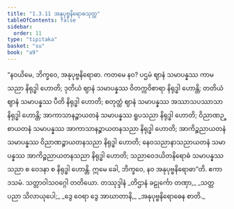 ```yaml
---
title: "1.3.11 အနုပုဗ္ဗနိရောဓသုတ္တ"
tableOfContents: false
sidebar:
  order: 11
type: "tipitaka"
basket: "su"
book: "a9"
---
```



<DynamicBreadcrumb />

<Division number="31" book="a9" e="ch" v="17" p="208">

<Paragraph number="241" book="a9">
“နဝယိမေ, ဘိက္ခဝေ, အနုပုဗ္ဗနိရောဓာ. ကတမေ နဝ? ပဌမံ ဈာနံ သမာပန္နဿ ကာမသညာ နိရုဒ္ဓါ ဟောတိ; ဒုတိယံ ဈာနံ သမာပန္နဿ ဝိတက္ကဝိစာရာ နိရုဒ္ဓါ ဟောန္တိ; တတိယံ ဈာနံ သမာပန္နဿ ပီတိ နိရုဒ္ဓါ ဟောတိ; စတုတ္ထံ ဈာနံ သမာပန္နဿ အဿာသပဿာသာ နိရုဒ္ဓါ ဟောန္တိ; အာကာသာနဉ္စာယတနံ သမာပန္နဿ ရူပသညာ နိရုဒ္ဓါ ဟောတိ; ဝိညာဏဉ္စာယတနံ သမာပန္နဿ အာကာသာနဉ္စာယတနသညာ နိရုဒ္ဓါ ဟောတိ; အာကိဉ္စညာယတနံ သမာပန္နဿ ဝိညာဏဉ္စာယတနသညာ နိရုဒ္ဓါ ဟောတိ; နေဝသညာနာသညာယတနံ သမာပန္နဿ အာကိဉ္စညာယတနသညာ နိရုဒ္ဓါ ဟောတိ; သညာဝေဒယိတနိရောဓံ သမာပန္နဿ သညာ စ ဝေဒနာ စ နိရုဒ္ဓါ ဟောန္တိ. ဣမေ ခေါ, ဘိက္ခဝေ, နဝ အနုပုဗ္ဗနိရောဓာ”တိ.

</Paragraph>
</Division>

<Paragraph number="242" type="center" book="a9">
ဧကာဒသမံ.



</Paragraph>

<Paragraph number="243" type="center" book="a9">
သတ္တာဝါသဝဂ္ဂေါ တတိယော.



</Paragraph>

<Paragraph number="244" type="center" book="a9">
တဿုဒ္ဒါနံ


</Paragraph>

<Paragraph number="245" type="verses" book="a9">
_တိဌာနံ ခဠုင်္ကော တဏှာ,_  
_သတ္တပညာ သိလာယုပေါ;_  
_ဒွေ ဝေရာ ဒွေ အာဃာတာနိ,_  
_အနုပုဗ္ဗနိရောဓေန စာတိ._
</Paragraph>